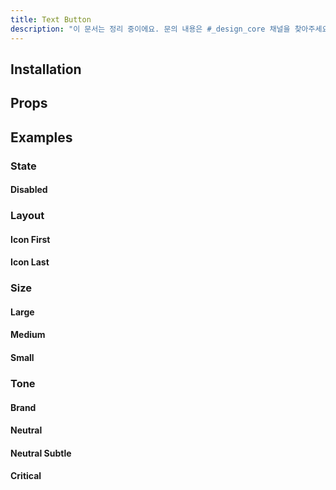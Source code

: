 ```yaml
---
title: Text Button
description: "이 문서는 정리 중이에요. 문의 내용은 #_design_core 채널을 찾아주세요."
---
```


<ComponentExample name="text-button-preview" />

## Installation

<Installation name="text-button" />

## Props

<ReactTypeTable path="./registry/ui/text-button.tsx" name="TextButtonProps" />

## Examples

### State

#### Disabled

<ComponentExample name="text-button-disabled" />

### Layout

#### Icon First

<ComponentExample name="text-button-icon-first" />

#### Icon Last

<ComponentExample name="text-button-icon-last" />

### Size

#### Large

<ComponentExample name="text-button-large" />

#### Medium

<ComponentExample name="text-button-medium" />

#### Small

<ComponentExample name="text-button-small" />

### Tone

#### Brand

<ComponentExample name="text-button-brand" />

#### Neutral

<ComponentExample name="text-button-neutral" />

#### Neutral Subtle

<ComponentExample name="text-button-neutral-subtle" />

#### Critical

<ComponentExample name="text-button-critical" />

